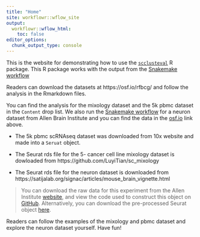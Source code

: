 ```yaml
---
title: "Home"
site: workflowr::wflow_site
output:
  workflowr::wflow_html:
    toc: false
editor_options:
  chunk_output_type: console
---
```


This is the website for demonstrating how to use the [`scclusteval`](https://github.com/crazyhottommy/scclusteval) R package. This R package
works with the output from the [Snakemake workflow](https://github.com/crazyhottommy/pyflow_seuratv3_parameter)

Readers can download the datasets at https://osf.io/rfbcg/ and 
follow the analysis in the Rmarkdown files.

You can find the analysis for the mixology dataset and the 5k pbmc dataset in
the `Content` drop list. We also run the [Snakemake workflow](https://github.com/crazyhottommy/pyflow_seuratv3_parameter) for a neuron dataset
from Allen Brain Institute and you can find the data in the [osf.io](https://osf.io/rfbcg/) link above.

* The 5k pbmc scRNAseq dataset was downloaded from 10x website and made into a `Seruat` object.

* The Seurat rds file for the 5- cancer cell line mixology dataset is dowloaded from https://github.com/LuyiTian/sc_mixology

* The Seurat rds file for the neuron dataset is downloaded from https://satijalab.org/signac/articles/mouse_brain_vignette.html

>You can download the raw data for this experiment from the Allen Institute [website](http://celltypes.brain-map.org/api/v2/well_known_file_download/694413985), and view the code used to construct this object on [GitHub](https://github.com/satijalab/Integration2019/blob/master/preprocessing_scripts/allen_brain.R). Alternatively, you can download the pre-processed Seurat object [here](https://www.dropbox.com/s/kqsy9tvsklbu7c4/allen_brain.rds?dl=0).

Readers can follow the examples of the mixology and pbmc dataset and explore the 
neuron dataset yourself. Have fun!
